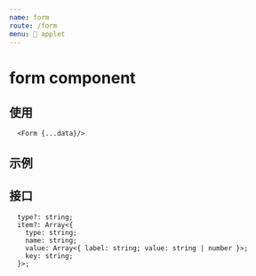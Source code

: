 ```yaml
---
name: form
route: /form
menu: 📃 applet
---
```



# form component

## 使用

```
  <Form {...data}/>
```

## 示例

<Form {...$$form()} />

## 接口

```
  type?: string;
  item?: Array<{
    type: string;
    name: string;
    value: Array<{ label: string; value: string | number }>;
    key: string;
  }>;
```
